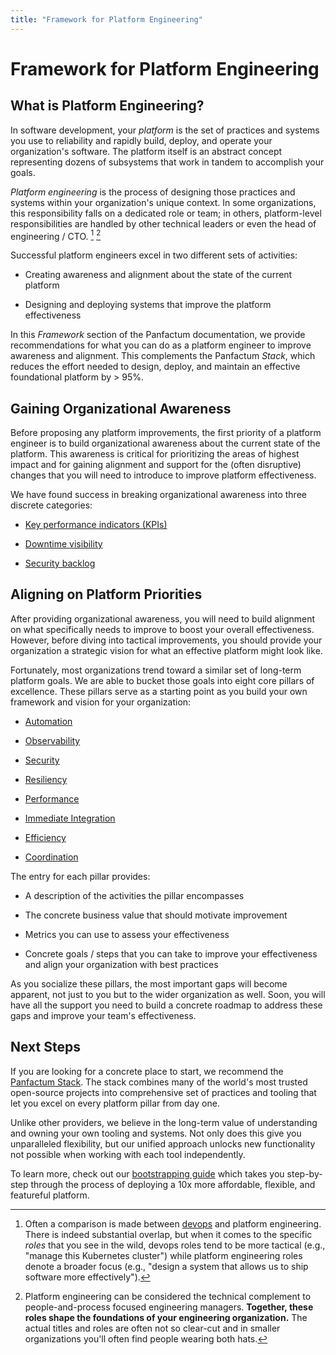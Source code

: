 ```yaml
---
title: "Framework for Platform Engineering"
---
```


# Framework for Platform Engineering

## What is Platform Engineering?

In software development, your _platform_ is the set of practices and systems you use to reliability and rapidly build, deploy, and operate
your organization's software. The platform itself is an abstract concept representing dozens of subsystems
that work in tandem to accomplish your goals.

_Platform engineering_ is the process of designing those practices and systems within
your organization's unique context. In some organizations, this responsibility falls on a dedicated role or team; in others, platform-level responsibilities
are handled by other technical leaders or even the head of engineering / CTO. [^1] [^2]

[^1]:
    Often a comparison is made between [devops](https://en.wikipedia.org/wiki/DevOps) and platform engineering. There is indeed substantial overlap, but when
    it comes to the specific _roles_ that you see in the wild, devops roles tend to be more tactical (e.g., "manage this
    Kubernetes cluster") while platform engineering roles denote a broader focus (e.g., "design a system that allows us
    to ship software more effectively").

[^2]:
    Platform engineering can be considered the technical complement to people-and-process focused engineering managers. **Together,
    these roles shape the foundations of your engineering organization.** The actual titles and roles are often not so clear-cut and in smaller organizations
    you'll often find people wearing both hats.

Successful platform engineers excel in two different sets of activities:

- Creating awareness and alignment about the state of the current platform

- Designing and deploying systems that improve the platform effectiveness

In this _Framework_ section of the Panfactum documentation, we provide recommendations for what you can do as a platform
engineer to improve awareness and alignment. This complements the Panfactum _Stack_, which reduces the effort needed to design, deploy, and maintain an
effective foundational platform by > 95%.

## Gaining Organizational Awareness

Before proposing any platform improvements, the first priority of a platform engineer is to build organizational
awareness about the current state of the platform. This awareness is critical for prioritizing the areas of highest impact
and for gaining alignment and support for the (often disruptive) changes that you will need to introduce to improve
platform effectiveness.

We have found success in breaking organizational awareness into three discrete categories:

- [Key performance indicators (KPIs)](/docs/framework/framework/kpis)

- [Downtime visibility](/docs/framework/framework/downtime-visibility)

- [Security backlog](/docs/framework/framework/security-backlog)

## Aligning on Platform Priorities

After providing organizational awareness, you will need to build alignment on what specifically needs to improve
to boost your overall effectiveness. However, before diving into tactical improvements, you should provide your organization a
strategic vision for what an effective platform might look like.

Fortunately, most organizations trend toward a similar set of long-term platform goals. We are able to
bucket those goals into eight core pillars of excellence. These pillars serve as a starting
point as you build your own framework and vision for your organization:

- [Automation](/docs/framework/pillars/automation)

- [Observability](/docs/framework/pillars/observability)

- [Security](/docs/framework/pillars/security)

- [Resiliency](/docs/framework/pillars/resiliency)

- [Performance](/docs/framework/pillars/performance)

- [Immediate Integration](/docs/framework/pillars/immediate-integration)

- [Efficiency](/docs/framework/pillars/efficiency)

- [Coordination](/docs/framework/pillars/coordination)

The entry for each pillar provides:

- A description of the activities the pillar encompasses

- The concrete business value that should motivate improvement

- Metrics you can use to assess your effectiveness

- Concrete goals / steps that you can take to improve your effectiveness and align your organization with best practices

As you socialize these pillars, the most important gaps will become apparent, not just to you but to the wider
organization as well. Soon, you will have all the support you need to build a concrete roadmap to address
these gaps and improve your team's effectiveness.

## Next Steps

If you are looking for a concrete place to start, we recommend the [Panfactum Stack](/stack). The stack combines
many of the world's most trusted open-source projects into comprehensive set of practices and tooling that let you
excel on every platform pillar from day one.

Unlike other providers, we believe in the long-term value of understanding and owning your own
tooling and systems. Not only does this give you unparalleled flexibility,
but our unified approach unlocks new functionality not possible when working with each tool independently.

To learn more, check out our [bootstrapping guide](/docs/edge/guides/bootstrapping/overview) which takes you step-by-step through
the process of deploying a 10x more affordable, flexible, and featureful platform.
